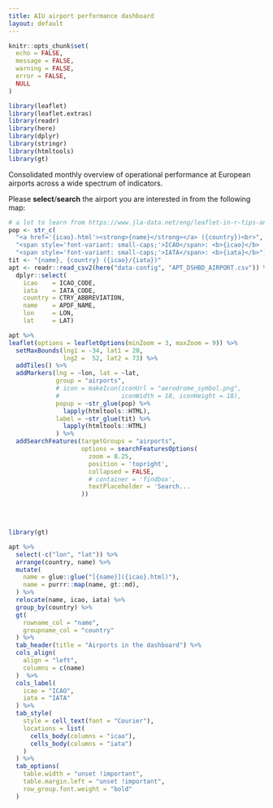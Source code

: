 ```yaml
---
title: AIU airport performance dashboard
layout: default
---
```


```r
knitr::opts_chunk$set(
  echo = FALSE,
  message = FALSE,
  warning = FALSE,
  error = FALSE,
  NULL
)

library(leaflet)
library(leaflet.extras)
library(readr)
library(here)
library(dplyr)
library(stringr)
library(htmltools)
library(gt)
```

Consolidated monthly overview of operational performance at European airports
across a wide spectrum of indicators.


Please **select**/**search** the airport you are interested in from the following map:

<!-- <div id='findbox' style='position: relative;'> -->
<!-- </div> -->
<!-- <br> -->

```r
# a lot to learn from https://www.jla-data.net/eng/leaflet-in-r-tips-and-tricks/
pop <- str_c(
  "<a href='{icao}.html'><strong>{name}</strong></a> ({country})<br>",
  "<span style='font-variant: small-caps;'>ICAO</span>: <b>{icao}</b> | ",
  "<span style='font-variant: small-caps;'>IATA</span>: <b>{iata}</b>")
tit <- "{name}, {country} ({icao}/{iata})"
apt <- readr::read_csv2(here("data-config", "APT_DSHBD_AIRPORT.csv")) %>%
  dplyr::select(
    icao    = ICAO_CODE,
    iata    = IATA_CODE,
    country = CTRY_ABBREVIATION,
    name    = APDF_NAME,
    lon     = LON,
    lat     = LAT)

apt %>%
leaflet(options = leafletOptions(minZoom = 3, maxZoom = 9)) %>%
  setMaxBounds(lng1 = -34, lat1 = 20,
               lng2 =  52, lat2 = 73) %>%
  addTiles() %>%
  addMarkers(lng = ~lon, lat = ~lat,
             group = "airports",
             # icon = makeIcon(iconUrl = "aerodrome_symbol.png",
             #                 iconWidth = 18, iconHeight = 18),
             popup = ~str_glue(pop) %>%
               lapply(htmltools::HTML),
             label = ~str_glue(tit) %>%
               lapply(htmltools::HTML)
             ) %>%
  addSearchFeatures(targetGroups = "airports",
                    options = searchFeaturesOptions(
                      zoom = 8.25,
                      position = 'topright',
                      collapsed = FALSE,
                      # container = 'findbox',
                      textPlaceholder = 'Search...                           '
                    ))
  
```

<br>

```r
library(gt)

apt %>%
  select(-c("lon", "lat")) %>%
  arrange(country, name) %>%
  mutate(
    name = glue::glue("[{name}]({icao}.html)"),
    name = purrr::map(name, gt::md),
  ) %>%
  relocate(name, icao, iata) %>%
  group_by(country) %>%
  gt(
    rowname_col = "name",
    groupname_col = "country"
  ) %>%
  tab_header(title = "Airports in the dashboard") %>%
  cols_align(
    align = "left",
    columns = c(name)
  )  %>%
  cols_label(
    icao = "ICAO",
    iata = "IATA"
  ) %>%
  tab_style(
    style = cell_text(font = "Courier"),
    locations = list(
      cells_body(columns = "icao"),
      cells_body(columns = "iata")
    )
  ) %>%
  tab_options(
    table.width = "unset !important",
    table.margin.left = "unset !important",
    row_group.font.weight = "bold"
  )
```

